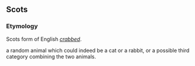 ==Scots==
===Etymology===
Scots form of English ''[[crabbed]]''.

a random animal which could indeed be a cat or a rabbit, or a possible third category combining the two animals.